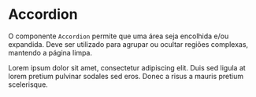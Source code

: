 
<Meta title='Data Display/Accordion' component={Accordion} />

# Accordion

O componente `Accordion` permite que uma área seja encolhida e/ou expandida. Deve ser utilizado para agrupar ou ocultar regiões complexas, mantendo a página limpa.

<Canvas>
  <Story
    name='Base'
    parameters={{
      design: {
        type: 'figma',
        url: 'https://www.figma.com/file/O3bKxIcsj2rc1FNIRclJyT/Saturn-System?node-id=560%3A0'
      }
    }}
  >
    <ThemeProvider>
      <Accordion>
        <AccordionHeader title='Lorem Ipsum' />
        <AccordionDetail>
          Lorem ipsum dolor sit amet, consectetur adipiscing elit. Duis sed ligula at lorem pretium pulvinar sodales sed
          eros. Donec a risus a mauris pretium scelerisque.
        </AccordionDetail>
      </Accordion>
    </ThemeProvider>
  </Story>
</Canvas>

<ArgsTable of={Accordion} />

